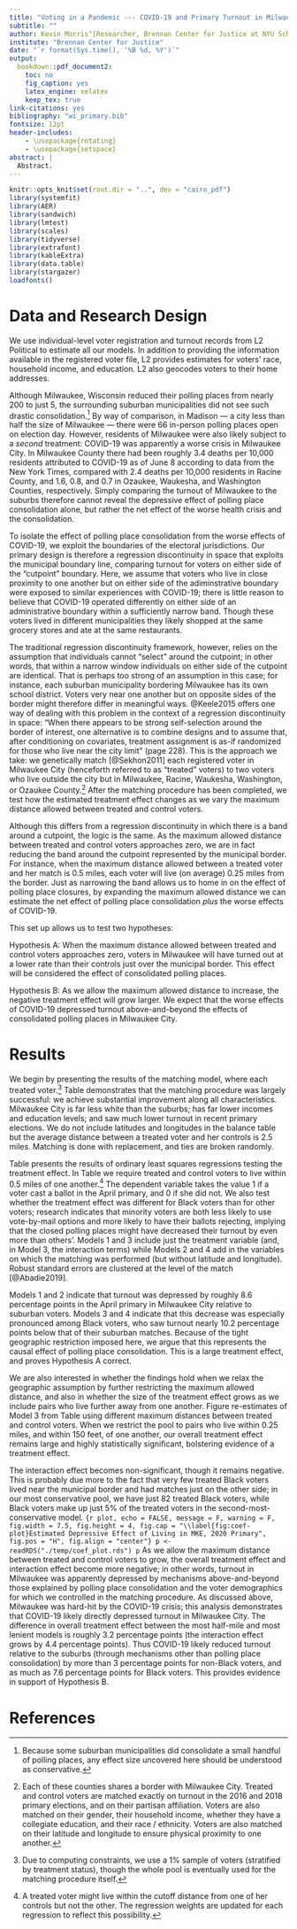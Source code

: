 ```yaml
---
title: "Voting in a Pandemic --- COVID-19 and Primary Turnout in Milwaukee, Wisconsin"
subtitle: ""
author: Kevin Morris^[Researcher, Brennan Center for Justice at NYU School of Law, 120 Broadway Ste 1750, New York, NY 10271 (kevin.morris@nyu.edu)]
institute: "Brennan Center for Justice"
date: "`r format(Sys.time(), '%B %d, %Y')`"
output:
  bookdown::pdf_document2:
    toc: no
    fig_caption: yes
    latex_engine: xelatex
    keep_tex: true
link-citations: yes
bibliography: "wi_primary.bib"
fontsize: 12pt
header-includes:
    - \usepackage{rotating}
    - \usepackage{setspace}
abstract: |
  Abstract.
---
```

\pagenumbering{gobble}
\pagebreak
```r
knitr::opts_knit$set(root.dir = "..", dev = "cairo_pdf")
library(systemfit)
library(AER)
library(sandwich)
library(lmtest)
library(scales)
library(tidyverse)
library(extrafont)
library(kableExtra)
library(data.table)
library(stargazer)
loadfonts()
```
\pagenumbering{arabic}
\doublespacing

# Data and Research Design {-}

We use individual-level voter registration and turnout records from L2 Political to estimate all our models. In addition to providing the information available in the registered voter file, L2 provides estimates for voters' race, household income, and education. L2 also geocodes voters to their home addresses.

Although Milwaukee, Wisconsin reduced their polling places from nearly 200 to just 5, the surrounding suburban municipalities did not see such drastic consolidation.^[Because some suburban municipalities did consolidate a small handful of polling places, any effect size uncovered here should be understood as conservative.] By way of comparison, in Madison --- a city less than half the size of Milwaukee --- there were 66 in-person polling places open on election day. However, residents of Milwaukee were also likely subject to a *second* treatment: COVID-19 was apparently a worse crisis in Milwaukee City. In Milwaukee County there had been roughly 3.4 deaths per 10,000 residents attributed to COVID-19 as of June 8 according to data from the New York Times, compared with 2.4 deaths per 10,000 residents in Racine County, and 1.6, 0.8, and 0.7 in Ozaukee, Waukesha, and Washington Counties, respectively. Simply comparing the turnout of Milwaukee to the suburbs therefore cannot reveal the depressive effect of polling place consolidation alone, but rather the net effect of the worse health crisis and the consolidation.

To isolate the effect of polling place consolidation from the worse effects of COVID-19, we exploit the boundaries of the electoral jurisdictions. Our primary design is therefore a regression discontinuity in space that exploits the municipal boundary line, comparing turnout for voters on either side of the "cutpoint" boundary. Here, we assume that voters who live in close proximity to one another but on either side of the adiminstrative boundary were exposed to similar experiences with COVID-19; there is little reason to believe that COVID-19 operated differently on either side of an administrative boundary within a sufficiently narrow band. Though these voters lived in different municipalities they likely shopped at the same grocery stores and ate at the same restaurants.

The traditional regression discontinuity framework, however, relies on the assumption that individuals cannot "select" around the cutpoint; in other words, that within a narrow window individuals on either side of the cutpoint are identical. That is perhaps too strong of an assumption in this case; for instance, each suburban municipality bordering Milwaukee has its own school district. Voters very near one another but on opposite sides of the border might therefore differ in meaningful ways. @Keele2015 offers one way of dealing with this problem in the context of a regression discontinuity in space: "When there appears to be strong self-selection around the border of interest, one alternative is to combine designs and to assume that, after conditioning on covariates, treatment assignment is as-if randomized for those who live near the city limit" (page 228). This is the approach we take: we genetically match [@Sekhon2011] each registered voter in Milwaukee City (henceforth referred to as "treated" voters) to two voters who live outside the city but in Milwaukee, Racine, Waukesha, Washington, or Ozaukee County.^[Each of these counties shares a border with Milwaukee City. Treated and control voters are matched exactly on turnout in the 2016 and 2018 primary elections, and on their partisan affiliation. Voters are also matched on their gender, their household income, whether they have a collegiate education, and their race / ethnicity. Voters are also matched on their latitude and longitude to ensure physical proximity to one another.] After the matching procedure has been completed, we test how the estimated treatment effect changes as we vary the maximum distance allowed between treated and control voters.

Although this differs from a regression discontinuity in which there is a band around a cutpoint, the logic is the same. As the maximum allowed distance between treated and control voters approaches zero, we are in fact reducing the band around the cutpoint represented by the municipal border. For instance, when the maximum distance allowed between a treated voter and her match is 0.5 miles, each voter will live (on average) 0.25 miles from the border. Just as narrowing the band allows us to home in on the effect of polling place closures, by expanding the maximum allowed distance we can estimate the net effect of polling place consolidation *plus* the worse effects of COVID-19.

This set up allows us to test two hypotheses:

Hypothesis A: When the maximum distance allowed between treated and control voters approaches zero, voters in Milwaukee will have turned out at a lower rate than their controls just over the municipal border. This effect will be considered the effect of consolidated polling places.

Hypothesis B: As we allow the maximum allowed distance to increase, the negative treatment effect will grow larger. We expect that the worse effects of COVID-19 depressed turnout above-and-beyond the effects of consolidated polling places in Milwaukee City.

# Results {-}

We begin by presenting the results of the matching model, where each treated voter.^[Due to computing constraints, we use a 1% sample of voters (stratified by treatment status), though the whole pool is eventually used for the matching procedure itself.] Table \ref{tab:match} demonstrates that the matching procedure was largely successful: we achieve substantial improvement along all characteristics. Milwaukee City is far less white than the suburbs; has far lower incomes and education levels; and saw much lower turnout in recent primary elections. We do not include latitudes and longitudes in the balance table but the average distance between a treated voter and her controls is 2.5 miles. Matching is done with replacement, and ties are broken randomly.

\begin{singlespace}
```r
t <- readRDS("./temp/balance_table_full_no_age.rds")
j <- knitr::kable(t, booktabs = T, caption = "(\\#tab:match) Balance Table", linesep = "") %>% 
  add_header_above(c(" " = 1, "Means: Unmatched Data" = 2, "Means: Matched Data" = 2, "Percent Improvement" = 4), align = "c") %>% 
  kable_styling(latex_options = c("scale_down", "HOLD_position"))
j
```
\end{singlespace}
Table \ref{tab:reg-table} presents the results of ordinary least squares regressions testing the treatment effect. In Table \ref{tab:reg-table} we require treated and control voters to live within 0.5 miles of one another.^[A treated voter might live within the cutoff distance from one of her controls but not the other. The regression weights are updated for each regression to reflect this possibility.] The dependent variable takes the value 1 if a voter cast a ballot in the April primary, and 0 if she did not. We also test whether the treatment effect was different for Black voters than for other voters; research indicates that minority voters are both less likely to use vote-by-mail options and more likely to have their ballots rejecting, implying that the closed polling places might have decreased their turnout by even more than others'. Models 1 and 3 include just the treatment variable (and, in Model 3, the interaction terms) while Models 2 and 4 add in the variables on which the matching was performed (but without latitude and longitude). Robust standard errors are clustered at the level of the match [@Abadie2019].
\begin{singlespace}
```r
j <- fread("./temp/reg_table.tex", header = F, sep = "+")

note.latex <- "\\multicolumn{5}{l}{\\scriptsize{\\parbox{.5\\linewidth}{\\vspace{2pt}$^{***}p<0.01$, $^{**}p<0.05$, $^*p<0.1$. \\\\Robust standard errors (clustered by at level of match) in parentheses.}}}"

j <- j %>% 
  mutate(n = row_number(),
         V1 = ifelse(grepl("TO REPLACE", V1), note.latex, V1),
         V1 = ifelse(grepl("\\\\#tab", V1), gsub("\\\\#", "", V1), V1)) %>% 
  filter(!grepl("Note:", V1))

insert1 <- "\\resizebox{.9\\textwidth}{!}{%"
insert2 <- "}"

j <- bind_rows(j, data.frame(V1 = c(insert1, insert2), n = c(3.1, nrow(j) + 1 - 0.01))) %>% 
  mutate(V1 = gsub("dollarsign", "\\\\$", V1)) %>% 
  arrange(n) %>% 
  select(-n)

write.table(j, "./temp/reg.tex", quote = F, col.names = F,
            row.names = F)
```
\input{"../temp/reg.tex"}
\end{singlespace}
Models 1 and 2 indicate that turnout was depressed by roughly 8.6 percentage points in the April primary in Milwaukee City relative to suburban voters. Models 3 and 4 indicate that this decrease was especially pronounced among Black voters, who saw turnout nearly 10.2 percentage points below that of their suburban matches. Because of the tight geographic restriction imposed here, we argue that this represents the causal effect of polling place consolidation. This is a large treatment effect, and proves Hypothesis A correct.

We are also interested in whether the findings hold when we relax the geographic assumption by further restricting the maximum allowed distance, and also in whether the size of the treatment effect grows as we include pairs who live further away from one another. Figure \ref{fig:coef-plot} re-estimates of Model 3 from Table \ref{tab:reg-table} using different maximum distances between treated and control voters. When we restrict the pool to pairs who live within 0.25 miles, and within 150 feet, of one another, our overall treatment effect remains large and highly statistically significant, bolstering evidence of a treatment effect.

The interaction effect becomes non-significant, though it remains negative. This is probably due more to the fact that very few treated Black voters lived near the municipal border and had matches just on the other side; in our most conservative pool, we have just 82 treated Black voters, while Black voters make up just 5% of the treated voters in the second-most-conservative model.
```{r plot, echo = FALSE, message = F, warning = F, fig.width = 7.5, fig.height = 4, fig.cap = "\\label{fig:coef-plot}Estimated Depressive Effect of Living in MKE, 2020 Primary", fig.pos = "H", fig.align = "center"}
p <- readRDS("./temp/coef_plot.rds")
p
```
As we allow the maximum distance between treated and control voters to grow, the overall treatment effect and interaction effect become more negative; in other words, turnout in Milwaukee was apparently depressed by mechanisms above-and-beyond those explained by polling place consolidation and the voter demographics for which we controlled in the matching procedure. As discussed above, Milwaukee was hard-hit by the COVID-19 crisis; this analysis demonstrates that COVID-19 likely directly depressed turnout in Milwaukee City. The difference in overall treatment effect between the most half-mile and most lenient models is roughly 3.2 percentage points (the interaction effect grows by 4.4 percentage points). Thus COVID-19 likely reduced turnout relative to the suburbs (through mechanisms other than polling place consolidation) by more than 3 percentage points for non-Black voters, and as much as 7.6 percentage points for Black voters. This provides evidence in support of Hypothesis B.

\newpage
# References {-}